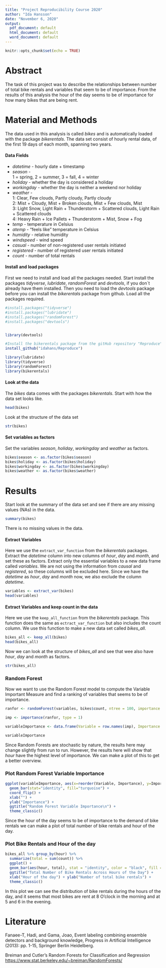 ```yaml
---
title: "Project Reproducibility Course 2020"
author: "Ida Hansson"
date: "November 6, 2020"
output:
  pdf_document: default
  html_document: default
  word_document: default
---
```


```r
knitr::opts_chunk$set(echo = TRUE)
```

# Abstract

The task of this project was to describe the relationships between number of total bike rentals and variables that seem to be of importance. From the results of this analysis the hour of the day seems to be of importance for how many bikes that are being rent.

# Material and Methods

The data used in this analysis is called *bikes* and is automatically loaded with the package *bikerentals*. The data set consist of hourly rental data, of the first 19 days of each month, spanning two years. 

#### Data Fields
* *datetime* - hourly date + timestamp
* *season* -   
1 = spring, 2 = summer, 3 = fall, 4 = winter
* *holiday* - whether the day is considered a holiday
* *workingday* - whether the day is neither a weekend nor holiday
* *weather* -   
1: Clear, Few clouds, Partly cloudy, Partly cloudy  
2: Mist + Cloudy, Mist + Broken clouds, Mist + Few clouds, Mist  
3: Light Snow, Light Rain + Thunderstorm + Scattered clouds, Light Rain + Scattered clouds  
4: Heavy Rain + Ice Pallets + Thunderstorm + Mist, Snow + Fog
* *temp* - temperature in Celsius
* *atemp* - "feels like" temperature in Celsius
* *humidity* - relative humidity
* *windspeed* - wind speed
* *casual* - number of non-registered user rentals initiated
* *registered* - number of registered user rentals initiated
* *count* - number of total rentals  
  
    
    


#### Install and load packages  

First we need to install and load all the packages needed. Start install the packages *tidyverse*, *lubridate*, *randomForest* and *devtools*, if you don´t already have them installed. Then you need to load the *devtools* package before you can install the *bikerentals* package from github. Load all the packages required.  



```r
#install.packages("tidyverse")
#install.packages("lubridate")
#install.packages("randomForest")
#install.packages("devtools")


library(devtools)

#Install the bikerentals package from the gitHub repository "Reproduce" of "idahans"
install_github("idahans/Reproduce")

library(lubridate)
library(tidyverse)
library(randomForest)
library(bikerentals)
```


#### Look at the data  

The *bikes* data comes with the packages *bikerentals*. Start with how the data set looks like.  


```r

head(bikes)

```


Look at the structure of the data set  

```r
str(bikes)
```
  
  

#### Set variables as factors  

Set the variables *season*, *holiday*, *workingday* and *weather* as factors.  


```r

bikes$season <- as.factor(bikes$season)
bikes$holiday <- as.factor(bikes$holiday)
bikes$workingday <- as.factor(bikes$workingday)
bikes$weather <- as.factor(bikes$weather)

```
  
  
# Results 


Start look at the summary of the data set and see if there are any missing values (NAs) in the data.  

```r
summary(bikes)
```
There is no missing values in the data.  


#### Extract Variables  

Here we use the `extract_var_function` from the *bikerentals* packages.  
Extract the *datetime* column into new columns of *hour*, *day* and *month*, and set these as factors. Extract only the essential variables to a new data frame called *variables*. We are not using the information from *causal* and *registered*, so these columns will be excluded here. Since we have the *datetime* as *hour*, *day* and *month* now, we also exclude the column *datetime*.  

```r
variables <- extract_var(bikes)
head(variables)
```
  
  
#### Extract Variables and keep count in the data
Here we use the `keep_all_function` from the *bikerentals* package. This function does the same as `ectract_var_function` but also includes the count column. We use this function to make a new data set called *bikes_all*.  

```r
bikes_all <- keep_all(bikes)
head(bikes_all)
```
  
  
Now we can look at the structure of *bikes_all* and see that wee also have *hour*, *day* and *month* as factors.  

```r
str(bikes_all)
```
  
  
### Random Forest
Now we want to use the Random Forest model to compute the Variable Important Measure and find a ranking of variables that seems to be of importance.
 

```r
ranfor <- randomForest(variables, bikes$count, ntree = 100, importance = TRUE)

imp <- importance(ranfor, type = 1)

variableImportance <- data.frame(Variable = row.names(imp), Importance = imp[,1])

variableImportance
```

Since Random Forests are stochastic by nature, the results here may change slightly from run to run. However, the results here will show that *hour* have the highest level of importance. We can make a plot of this to get a better overview.  


### Plot Random Forest Variable Importance  

```r
ggplot(variableImportance, aes(x=reorder(Variable, Importance), y=Importance)) +
  geom_bar(stat="identity", fill="turquoise") +
  coord_flip() +
  xlab("") +
  ylab("Importance") + 
  ggtitle("Random Forest Variable Importance\n") +
  theme_classic()
```
 
Since the hour of the day seems to be of importance to the demand of bike rentals we can make a plot of total number of bike rentals and hour of the day.  


### Plot Bike Rentals and Hour of the day  

```r
bikes_all %>% group_by(hour) %>% 
  summarize(total = sum(count)) %>% 
  ggplot() + 
  geom_bar(aes(hour, total), stat = "identity", color = "black", fill = "purple") + 
  ggtitle("Total Number of Bike Rentals Across Hours of the Day") + 
  xlab("Hour of the day") + ylab("Number of total bike rentals") + 
  theme_classic()

```

In this plot we can see the distribution of bike rentals during the hours of the day, and it seems that most bikes are rent at 8 O'clock in the morning and at 5 and 6 in the evening.


# Literature  

Fanaee-T, Hadi, and Gama, Joao, Event labeling combining ensemble detectors and background
knowledge, Progress in Artificial Intelligence (2013): pp. 1-15, Springer Berlin Heidelberg.  

Breiman and Cutler's Random Forests for Classification and Regression <https://www.stat.berkeley.edu/~breiman/RandomForests/>






